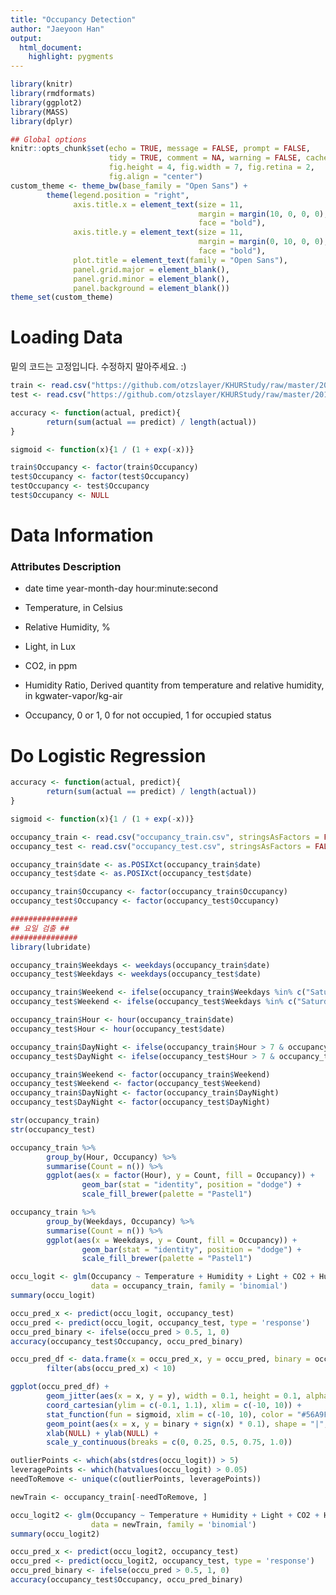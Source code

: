 ```yaml
---
title: "Occupancy Detection"
author: "Jaeyoon Han"
output:
  html_document:
    highlight: pygments
---
```


```r
library(knitr)
library(rmdformats)
library(ggplot2)
library(MASS)
library(dplyr)

## Global options
knitr::opts_chunk$set(echo = TRUE, message = FALSE, prompt = FALSE,
                      tidy = TRUE, comment = NA, warning = FALSE, cache = TRUE,
                      fig.height = 4, fig.width = 7, fig.retina = 2,
                      fig.align = "center")
custom_theme <- theme_bw(base_family = "Open Sans") +
        theme(legend.position = "right",
              axis.title.x = element_text(size = 11,
                                          margin = margin(10, 0, 0, 0),
                                          face = "bold"),
              axis.title.y = element_text(size = 11,
                                          margin = margin(0, 10, 0, 0),
                                          face = "bold"),
              plot.title = element_text(family = "Open Sans"),
              panel.grid.major = element_blank(),
              panel.grid.minor = element_blank(),
              panel.background = element_blank())
theme_set(custom_theme)
```

# Loading Data

밑의 코드는 고정입니다. 수정하지 말아주세요. :)

```r
train <- read.csv("https://github.com/otzslayer/KHURStudy/raw/master/2016%20Big%20Leader%204th/Data/occupancy_train.csv")
test <- read.csv("https://github.com/otzslayer/KHURStudy/raw/master/2016%20Big%20Leader%204th/Data/occupancy_test.csv")

accuracy <- function(actual, predict){
        return(sum(actual == predict) / length(actual))
}

sigmoid <- function(x){1 / (1 + exp(-x))}

train$Occupancy <- factor(train$Occupancy)
test$Occupancy <- factor(test$Occupancy)
testOccupancy <- test$Occupancy
test$Occupancy <- NULL

```

# Data Information

### Attributes Description

- date time year-month-day hour:minute:second 

- Temperature, in Celsius 

- Relative Humidity, % 

- Light, in Lux 

- CO2, in ppm 

- Humidity Ratio, Derived quantity from temperature and relative humidity, in kgwater-vapor/kg-air 

- Occupancy, 0 or 1, 0 for not occupied, 1 for occupied status

# Do Logistic Regression

```r
accuracy <- function(actual, predict){
        return(sum(actual == predict) / length(actual))
}

sigmoid <- function(x){1 / (1 + exp(-x))}

occupancy_train <- read.csv("occupancy_train.csv", stringsAsFactors = FALSE)
occupancy_test <- read.csv("occupancy_test.csv", stringsAsFactors = FALSE)

occupancy_train$date <- as.POSIXct(occupancy_train$date)
occupancy_test$date <- as.POSIXct(occupancy_test$date)

occupancy_train$Occupancy <- factor(occupancy_train$Occupancy)
occupancy_test$Occupancy <- factor(occupancy_test$Occupancy)

###############
## 요일 검출 ##
###############
library(lubridate)

occupancy_train$Weekdays <- weekdays(occupancy_train$date)
occupancy_test$Weekdays <- weekdays(occupancy_test$date)

occupancy_train$Weekend <- ifelse(occupancy_train$Weekdays %in% c("Saturday", "Sunday"), 1, 0)
occupancy_test$Weekend <- ifelse(occupancy_test$Weekdays %in% c("Saturday", "Sunday"), 1, 0)

occupancy_train$Hour <- hour(occupancy_train$date)
occupancy_test$Hour <- hour(occupancy_test$date)

occupancy_train$DayNight <- ifelse(occupancy_train$Hour > 7 & occupancy_train$Hour < 18, 1, 0)
occupancy_test$DayNight <- ifelse(occupancy_test$Hour > 7 & occupancy_test$Hour < 18, 1, 0)

occupancy_train$Weekend <- factor(occupancy_train$Weekend)
occupancy_test$Weekend <- factor(occupancy_test$Weekend)
occupancy_train$DayNight <- factor(occupancy_train$DayNight)
occupancy_test$DayNight <- factor(occupancy_test$DayNight)

str(occupancy_train)
str(occupancy_test)

occupancy_train %>%
        group_by(Hour, Occupancy) %>%
        summarise(Count = n()) %>%
        ggplot(aes(x = factor(Hour), y = Count, fill = Occupancy)) +
                geom_bar(stat = "identity", position = "dodge") +
                scale_fill_brewer(palette = "Pastel1")

occupancy_train %>%
        group_by(Weekdays, Occupancy) %>%
        summarise(Count = n()) %>%
        ggplot(aes(x = Weekdays, y = Count, fill = Occupancy)) +
                geom_bar(stat = "identity", position = "dodge") +
                scale_fill_brewer(palette = "Pastel1")

occu_logit <- glm(Occupancy ~ Temperature + Humidity + Light + CO2 + HumidityRatio + Weekend + DayNight,
                  data = occupancy_train, family = 'binomial')
summary(occu_logit)

occu_pred_x <- predict(occu_logit, occupancy_test)
occu_pred <- predict(occu_logit, occupancy_test, type = 'response')
occu_pred_binary <- ifelse(occu_pred > 0.5, 1, 0)
accuracy(occupancy_test$Occupancy, occu_pred_binary)

occu_pred_df <- data.frame(x = occu_pred_x, y = occu_pred, binary = occu_pred_binary) %>%
        filter(abs(occu_pred_x) < 10)

ggplot(occu_pred_df) + 
        geom_jitter(aes(x = x, y = y), width = 0.1, height = 0.1, alpha = .2) +
        coord_cartesian(ylim = c(-0.1, 1.1), xlim = c(-10, 10)) + 
        stat_function(fun = sigmoid, xlim = c(-10, 10), color = "#56A9F6") +
        geom_point(aes(x = x, y = binary + sign(x) * 0.1), shape = "|", color = "#f18f2e", size = 2, alpha = .2) +
        xlab(NULL) + ylab(NULL) +
        scale_y_continuous(breaks = c(0, 0.25, 0.5, 0.75, 1.0))
```

```r
outlierPoints <- which(abs(stdres(occu_logit)) > 5)
leveragePoints <- which(hatvalues(occu_logit) > 0.05)
needToRemove <- unique(c(outlierPoints, leveragePoints))

newTrain <- occupancy_train[-needToRemove, ]

occu_logit2 <- glm(Occupancy ~ Temperature + Humidity + Light + CO2 + HumidityRatio + Weekend + DayNight,
                  data = newTrain, family = 'binomial')
summary(occu_logit2)

occu_pred_x <- predict(occu_logit2, occupancy_test)
occu_pred <- predict(occu_logit2, occupancy_test, type = 'response')
occu_pred_binary <- ifelse(occu_pred > 0.5, 1, 0)
accuracy(occupancy_test$Occupancy, occu_pred_binary)
```